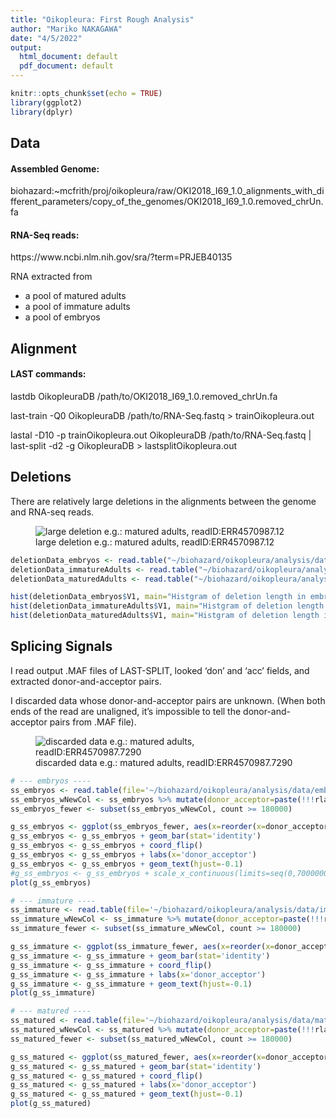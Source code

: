 ```yaml
---
title: "Oikopleura: First Rough Analysis"
author: "Mariko NAKAGAWA"
date: "4/5/2022"
output:
  html_document: default
  pdf_document: default
---
```


```r
knitr::opts_chunk$set(echo = TRUE)
library(ggplot2)
library(dplyr)
```

## Data
#### Assembled Genome:
biohazard:~mcfrith/proj/oikopleura/raw/OKI2018_I69_1.0_alignments_with_different_parameters/copy_of_the_genomes/OKI2018_I69_1.0.removed_chrUn.fa

#### RNA-Seq reads:
https://www.ncbi.nlm.nih.gov/sra/?term=PRJEB40135

RNA extracted from

- a pool of matured adults
- a pool of immature adults
- a pool of embryos

## Alignment
#### LAST commands:
lastdb OikopleuraDB /path/to/OKI2018_I69_1.0.removed_chrUn.fa

last-train -Q0 OikopleuraDB /path/to/RNA-Seq.fastq > trainOikopleura.out

lastal -D10 -p trainOikopleura.out OikopleuraDB /path/to/RNA-Seq.fastq | last-split -d2 -g OikopleuraDB > lastsplitOikopleura.out

## Deletions
There are relatively large deletions in the alignments between the genome and RNA-seq reads.

![large deletion e.g.: matured adults, readID:ERR4570987.12](images/screenShotExampleOfLargeDeletion.png)


```r
deletionData_embryos <- read.table("~/biohazard/oikopleura/analysis/data/embryos/deletionLengthDistribution_lastsplitOKI2018_I69_1.0_ERR4570985.txt")
deletionData_immatureAdults <- read.table("~/biohazard/oikopleura/analysis/data/immatureAdults/deletionLengthDistribution_lastsplitOKI2018_I69_1.0_ERR4570986.txt")
deletionData_maturedAdults <- read.table("~/biohazard/oikopleura/analysis/data/maturedAdults/deletionLengthDistribution_lastsplitOKI2018_I69_10_ERR4570987.txt")

hist(deletionData_embryos$V1, main="Histgram of deletion length in embryos", xlab="deletion length")
hist(deletionData_immatureAdults$V1, main="Histgram of deletion length in immature adults", xlab="deletion length")
hist(deletionData_maturedAdults$V1, main="Histgram of deletion length in matured adults", xlab = "deletion length")

```

## Splicing Signals

I read output .MAF files of LAST-SPLIT, looked 'don' and 'acc' fields, and extracted donor-and-acceptor pairs.

I discarded data whose donor-and-acceptor pairs are unknown. (When both ends of the read are unaligned, it's impossible to tell the donor-and-acceptor pairs from .MAF file). 

![discarded data e.g.: matured adults, readID:ERR4570987.7290](images/ScreenShotEgOfUnknownDonAccPairs.png)
```r
# --- embryos ----
ss_embryos <- read.table(file='~/biohazard/oikopleura/analysis/data/embryos/splicingSignalsDistExactSplicings_embryos.tsv', sep='\t', header=T)
ss_embryos_wNewCol <- ss_embryos %>% mutate(donor_acceptor=paste(!!!rlang::syms(c('donor', 'acceptor')), sep='_'))
ss_embryos_fewer <- subset(ss_embryos_wNewCol, count >= 180000)

g_ss_embryos <- ggplot(ss_embryos_fewer, aes(x=reorder(x=donor_acceptor, X=count),  y=count, label=scales::comma(count)))
g_ss_embryos <- g_ss_embryos + geom_bar(stat='identity')
g_ss_embryos <- g_ss_embryos + coord_flip()
g_ss_embryos <- g_ss_embryos + labs(x='donor_acceptor')
g_ss_embryos <- g_ss_embryos + geom_text(hjust=-0.1)
#g_ss_embryos <- g_ss_embryos + scale_x_continuous(limits=seq(0,7000000))
plot(g_ss_embryos)

# --- immature ----
ss_immature <- read.table(file='~/biohazard/oikopleura/analysis/data/immatureAdults/splicingSignalsDistOfExactSplicings_immature.tsv', sep='\t', header=T)
ss_immature_wNewCol <- ss_immature %>% mutate(donor_acceptor=paste(!!!rlang::syms(c('donor', 'acceptor')), sep='_'))
ss_immature_fewer <- subset(ss_immature_wNewCol, count >= 180000)

g_ss_immature <- ggplot(ss_immature_fewer, aes(x=reorder(x=donor_acceptor, X=count),  y=count, label=scales::comma(count)))
g_ss_immature <- g_ss_immature + geom_bar(stat='identity')
g_ss_immature <- g_ss_immature + coord_flip()
g_ss_immature <- g_ss_immature + labs(x='donor_acceptor')
g_ss_immature <- g_ss_immature + geom_text(hjust=-0.1)
plot(g_ss_immature)

# --- matured ----
ss_matured <- read.table(file='~/biohazard/oikopleura/analysis/data/maturedAdults/splicingSignalsDistOfExactSplicings_matured.tsv', sep='\t', header=T)
ss_matured_wNewCol <- ss_matured %>% mutate(donor_acceptor=paste(!!!rlang::syms(c('donor', 'acceptor')), sep='_'))
ss_matured_fewer <- subset(ss_matured_wNewCol, count >= 180000)

g_ss_matured <- ggplot(ss_matured_fewer, aes(x=reorder(x=donor_acceptor, X=count),  y=count, label=scales::comma(count)))
g_ss_matured <- g_ss_matured + geom_bar(stat='identity')
g_ss_matured <- g_ss_matured + coord_flip()
g_ss_matured <- g_ss_matured + labs(x='donor_acceptor')
g_ss_matured <- g_ss_matured + geom_text(hjust=-0.1)
plot(g_ss_matured)
```
